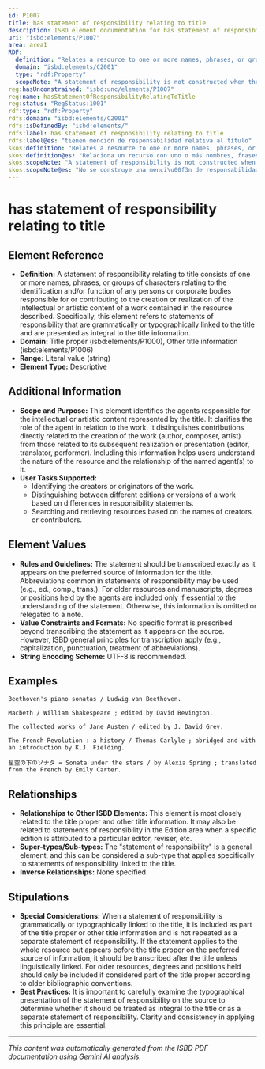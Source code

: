 ```yaml
---
id: P1007
title: has statement of responsibility relating to title
description: ISBD element documentation for has statement of responsibility relating to title
uri: "isbd:elements/P1007"
area: area1
RDF:
  definition: "Relates a resource to one or more names, phrases, or groups of characters relating to the identification and/or function of any persons or corporate bodies responsible for or contributing to the creation or realisation of the intellectual or artistic content of a work contained in the resource."
  domain: "isbd:elements/C2001"
  type: "rdf:Property"
  scopeNote: "A statement of responsibility is not constructed when there is no such statement on the resource. A statement of responsibility can relate to such entities as: writers, composers, performers, graphic artists, choreographers, arrangers, cartographers, programmers, principal investigators, animators, etc., whose work is embodied in the resource, whether directly (e.g. author of text, editor, compiler, translator, illustrator, engraver, cartographer, composer, arranger, choreographer), or indirectly (e.g. author of the novel on which a film script is based, author of the work on which the software is based, adapters of an already existing work), whether in the same medium as the original or in another; collectors of various data, persons responsible for the direction of a performed work; organizations, or individuals or corporate bodies sponsoring the work of any of the above (with intellectual and not merely financial sponsorship), producers of a popular music recording;.production companies and individuals such as producers, directors, or others having some degree of overall responsibility for a work; individuals who have specific responsibilities when in the context of a particular film, or particular type of film, they have a major creative role (e.g. cinematographers, writers of screenplays or animators of animated films); developers and designers, whose work involves the creation of the content of a resource or its realisation (e.g. game designer); entities having specific responsibilities in the context of a particular resource or particular type of resource (e.g. project directors of survey data, video director)."
reg:hasUnconstrained: "isbd:unc/elements/P1007"
reg:name: hasStatementOfResponsibilityRelatingToTitle
reg:status: "RegStatus:1001"
rdf:type: "rdf:Property"
rdfs:domain: "isbd:elements/C2001"
rdfs:isDefinedBy: "isbd:elements/"
rdfs:label: has statement of responsibility relating to title
rdfs:label@es: "tienen mención de responsabilidad relativa al título"
skos:definition: "Relates a resource to one or more names, phrases, or groups of characters relating to the identification and/or function of any persons or corporate bodies responsible for or contributing to the creation or realisation of the intellectual or artistic content of a work contained in the resource."
skos:definition@es: "Relaciona un recurso con uno o más nombres, frases, o grupos de caracteres relacionados con la identificación y/o función de cualquier persona o entidad corporativa responsables de, o que contribuyen a, la creación o realización del contenido intelectual o artístico de una obra contenida en el recurso."
skos:scopeNote: "A statement of responsibility is not constructed when there is no such statement on the resource. A statement of responsibility can relate to such entities as: writers, composers, performers, graphic artists, choreographers, arrangers, cartographers, programmers, principal investigators, animators, etc., whose work is embodied in the resource, whether directly (e.g. author of text, editor, compiler, translator, illustrator, engraver, cartographer, composer, arranger, choreographer), or indirectly (e.g. author of the novel on which a film script is based, author of the work on which the software is based, adapters of an already existing work), whether in the same medium as the original or in another; collectors of various data, persons responsible for the direction of a performed work; organizations, or individuals or corporate bodies sponsoring the work of any of the above (with intellectual and not merely financial sponsorship), producers of a popular music recording;.production companies and individuals such as producers, directors, or others having some degree of overall responsibility for a work; individuals who have specific responsibilities when in the context of a particular film, or particular type of film, they have a major creative role (e.g. cinematographers, writers of screenplays or animators of animated films); developers and designers, whose work involves the creation of the content of a resource or its realisation (e.g. game designer); entities having specific responsibilities in the context of a particular resource or particular type of resource (e.g. project directors of survey data, video director)."
skos:scopeNote@es: "No se construye una menci\u00f3n de responsabilidad cuando no hay menci\u00f3n en el recurso. Una menci\u00f3n de responsabilidad puede relacionar ciertas entidades como: escritores, compositores, realizadores, artistas gr\u00e1ficos, core\u00f3grafos, arreglistas, cart\u00f3grafos, programadores, investigadores principales, animadores, etc., cuya obra est\u00e1 presente en el recurso, bien directamente (p. ej., autor del texto, editor, compilador, traductor, ilustrador, grabador, cart\u00f3grafo, compositor, arreglista, core\u00f3grafo), o indirectamente (p. ej., autor de la novela en la que se basa un gui\u00f3n cinematogr\u00e1fico, autor de una obra en la que se basa un software, adaptadores de una obra ya existente), tanto si est\u00e1 en el mismo medio que el original o en otro, recopiladores de informaci\u00f3n diversa, personas responsables de la direcci\u00f3n de una obra interpretada, organizaciones, individuos  o entidades corporativas que patrocinan la obra de cualquiera de los anteriores (con patrocinion intelectual y no meramente financiero), productores de grabaciones de m\u00fasica popular, personas y compa\u00f1ias de producci\u00f3n como productores, directores u otros que tienen alg\u00fan grado de responsabilidad sobre una obra; personas que tienen responsabilidades espec\u00edficas en el contexto de una pel\u00edcula, o tipo concreto de pel\u00edcula, aquellos que tienen un rol creativo (por ejemplo cinemat\u00f3grafos, escritores de guiones o dibujantes en pel\u00edculas de animaci\u00f3n); desarrolladores y dise\u00f1adores, cuyo trabajo implica la creaci\u00f3n del contenido de un recurso o su realizaci\u00f3n (p. ej. dise\u00f1ador de juegos); entidades que tienen responsabilidades espec\u00edficas en el contexto de un recurso concreto o tipo de recurso en particular (p. ej. directores de proyectos de datos estad\u00edsticos, director de video)."
---
```

# has statement of responsibility relating to title

## Element Reference

- **Definition:** A statement of responsibility relating to title consists of one or more names, phrases, or groups of characters relating to the identification and/or function of any persons or corporate bodies responsible for or contributing to the creation or realization of the intellectual or artistic content of a work contained in the resource described.  Specifically, this element refers to statements of responsibility that are grammatically or typographically linked to the title and are presented as integral to the title information.
- **Domain:** Title proper (isbd:elements/P1000), Other title information (isbd:elements/P1006)
- **Range:** Literal value (string)
- **Element Type:** Descriptive

## Additional Information

- **Scope and Purpose:** This element identifies the agents responsible for the intellectual or artistic content represented by the title. It clarifies the role of the agent in relation to the work. It distinguishes contributions directly related to the creation of the work (author, composer, artist) from those related to its subsequent realization or presentation (editor, translator, performer). Including this information helps users understand the nature of the resource and the relationship of the named agent(s) to it.
- **User Tasks Supported:**
    - Identifying the creators or originators of the work.
    - Distinguishing between different editions or versions of a work based on differences in responsibility statements.
    - Searching and retrieving resources based on the names of creators or contributors.

## Element Values

- **Rules and Guidelines:** The statement should be transcribed exactly as it appears on the preferred source of information for the title.  Abbreviations common in statements of responsibility may be used (e.g., ed., comp., trans.). For older resources and manuscripts, degrees or positions held by the agents are included only if essential to the understanding of the statement.  Otherwise, this information is omitted or relegated to a note.
- **Value Constraints and Formats:** No specific format is prescribed beyond transcribing the statement as it appears on the source.  However, ISBD general principles for transcription apply (e.g., capitalization, punctuation, treatment of abbreviations).
- **String Encoding Scheme:** UTF-8 is recommended.

## Examples

```
Beethoven's piano sonatas / Ludwig van Beethoven.
```

```
Macbeth / William Shakespeare ; edited by David Bevington.
```

```
The collected works of Jane Austen / edited by J. David Grey.
```

```
The French Revolution : a history / Thomas Carlyle ; abridged and with an introduction by K.J. Fielding.
```
```
星空の下のソナタ = Sonata under the stars / by Alexia Spring ; translated from the French by Emily Carter. 
```


## Relationships

- **Relationships to Other ISBD Elements:** This element is most closely related to the title proper and other title information. It may also be related to statements of responsibility in the Edition area when a specific edition is attributed to a particular editor, reviser, etc.
- **Super-types/Sub-types:** The "statement of responsibility" is a general element, and this can be considered a sub-type that applies specifically to statements of responsibility linked to the title.
- **Inverse Relationships:** None specified.

## Stipulations

- **Special Considerations:** When a statement of responsibility is grammatically or typographically linked to the title, it is included as part of the title proper or other title information and is not repeated as a separate statement of responsibility. If the statement applies to the whole resource but appears before the title proper on the preferred source of information, it should be transcribed after the title unless linguistically linked.  For older resources, degrees and positions held should only be included if considered part of the title proper according to older bibliographic conventions. 
- **Best Practices:** It is important to carefully examine the typographical presentation of the statement of responsibility on the source to determine whether it should be treated as integral to the title or as a separate statement of responsibility.  Clarity and consistency in applying this principle are essential.


---

*This content was automatically generated from the ISBD PDF documentation using Gemini AI analysis.*
